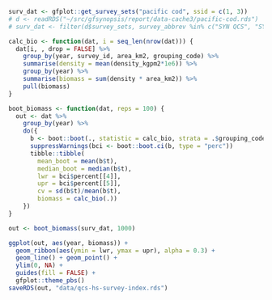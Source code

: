 ```r
surv_dat <- gfplot::get_survey_sets("pacific cod", ssid = c(1, 3))
# d <- readRDS("~/src/gfsynopsis/report/data-cache3/pacific-cod.rds")
# surv_dat <- filter(d$survey_sets, survey_abbrev %in% c("SYN QCS", "SYN HS"))
```

```r
calc_bio <- function(dat, i = seq_len(nrow(dat))) {
  dat[i, , drop = FALSE] %>%
    group_by(year, survey_id, area_km2, grouping_code) %>%
    summarise(density = mean(density_kgpm2*1e6)) %>%
    group_by(year) %>%
    summarise(biomass = sum(density * area_km2)) %>%
    pull(biomass)
}

boot_biomass <- function(dat, reps = 100) {
  out <- dat %>%
    group_by(year) %>%
    do({
      b <- boot::boot(., statistic = calc_bio, strata = .$grouping_code, R = reps)
      suppressWarnings(bci <- boot::boot.ci(b, type = "perc"))
      tibble::tibble(
        mean_boot = mean(b$t),
        median_boot = median(b$t),
        lwr = bci$percent[[4]],
        upr = bci$percent[[5]],
        cv = sd(b$t)/mean(b$t),
        biomass = calc_bio(.))
    })
}
```

```r
out <- boot_biomass(surv_dat, 1000)
```

```r
ggplot(out, aes(year, biomass)) +
  geom_ribbon(aes(ymin = lwr, ymax = upr), alpha = 0.3) +
  geom_line() + geom_point() +
  ylim(0, NA) +
  guides(fill = FALSE) +
  gfplot::theme_pbs()
saveRDS(out, "data/qcs-hs-survey-index.rds")
```

